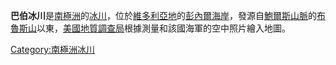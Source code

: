 {{Coord|70|26|S|162|45|E|source:GNIS|display=title}}

'''巴伯冰川'''是[[南極洲|南極洲]]的[[冰川|冰川]]，位於[[維多利亞地|維多利亞地]]的[[彭內爾海岸|彭內爾海岸]]，發源自[[鮑爾斯山脈|鮑爾斯山脈]]的[[布魯斯山|布魯斯山]]以東，[[美國地質調查局|美國地質調查局]]根據測量和該國海軍的空中照片繪入地圖。

{{Antarctica-geo-stub}}
[[Category:南極洲冰川|Category:南極洲冰川]]